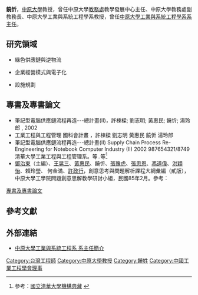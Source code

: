'''饒忻'''，[[中原大學|中原大學]]教授，曾任中原大學[[教務處|教務處]]教學發展中心主任、中原大學教務處副教務長、中原大學工業與系統工程學系教授，曾任[[中原大學工業與系統工程學系|中原大學工業與系統工程學系]][[系主任|系主任]]。

== 研究領域 ==
*綠色供應鏈與逆物流

*企業經營模式與電子化

*設施規劃

==專書及專書論文==

* 筆記型電腦供應鏈流程再造---總計畫(II)，許棟樑; 劉志明; 黃惠民; 饒忻; 湯玲郎 ,  2002 
* 工業工程與工程管理 國科會計畫 ，許棟樑 劉志明 黃惠民 饒忻 湯玲郎 
* 筆記型電腦供應鏈流程再造---總計畫(II) Supply Chain Process Re-Engineering for Notebook Computer Industry (II) 2002 987654321/8749 清華大學工業工程與工程管理系。等..等<ref>參考：[http://nthur.lib.nthu.edu.tw/handle/987654321/153/simple-search?query=author:黃惠民&query1=author:黃惠民&newsubmit=1 國立清華大學機構典藏] {{Wayback|url=http://nthur.lib.nthu.edu.tw/handle/987654321/153/simple-search?query=author%3A%E9%BB%83%E6%83%A0%E6%B0%91&query1=author%3A%E9%BB%83%E6%83%A0%E6%B0%91&newsubmit=1 |date=20191128211006 }}</ref>
* [[鄧治東|鄧治東]]（主編）、[[王晃三|王晃三]]、[[黃惠民|黃惠民]]、饒忻、[[張豫虎|張豫虎]]、[[張思恩|張思恩]]、[[馮道偉|馮道偉]]、[[洪穎怡|洪穎怡]]、賴玲瑩、 何金滿、[[許政行|許政行]]，創意思考與問題解析課程大綱彙編（貳版），中原大學工學院問題創意思解教學研討小組，民國85年2月。<ref>參考： 
[http://www.ie.cycu.edu.tw/teacher/WEE/wee_中文/teacherp.htm 專書及專書論文]{{dead link|date=2018年5月 |bot=InternetArchiveBot |fix-attempted=yes }}</ref>

==參考文獻==
<div class="references-small">
<references />
</div>

==外部連結==
*[http://www.ise.cycu.edu.tw/13-1.html 中原大學工業與系統工程系  系主任簡介] {{Wayback|url=http://www.ise.cycu.edu.tw/13-1.html |date=20110810091435 }}

{{中國工業工程學會第二十一屆理事會}}
{{Authority control}}

[[Category:台灣工程師|Category:台灣工程師]]
[[Category:中原大學教授|Category:中原大學教授]]
[[Category:饒姓|Category:饒姓]]
[[Category:中國工業工程學會理事|Category:中國工業工程學會理事]]